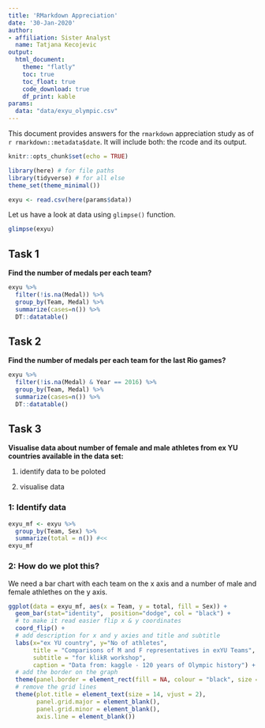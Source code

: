 ```yaml
---
title: 'RMarkdown Appreciation'
date: '30-Jan-2020'
author:
- affiliation: Sister Analyst
  name: Tatjana Kecojevic
output: 
  html_document:
    theme: "flatly"
    toc: true
    toc_float: true
    code_download: true
    df_print: kable
params:
  data: "data/exyu_olympic.csv"
---  
```


This document provides answers for the `rmarkdown` appreciation study as of `r rmarkdown::metadata$date`. It will include both: the rcode and its output.

```r
knitr::opts_chunk$set(echo = TRUE)
```

```r
library(here) # for file paths
library(tidyverse) # for all else
theme_set(theme_minimal())
```


```r
exyu <- read.csv(here(params$data))
```

Let us have a look at data using `glimpse()` function.
```r
glimpse(exyu)
```

## Task 1

**Find the number of medals per each team?** 

```r
exyu %>% 
  filter(!is.na(Medal)) %>% 
  group_by(Team, Medal) %>% 
  summarize(cases=n()) %>% 
  DT::datatable()
```

## Task 2

**Find the number of medals per each team for the last Rio games?**

```r
exyu %>% 
  filter(!is.na(Medal) & Year == 2016) %>% 
  group_by(Team, Medal) %>% 
  summarize(cases=n()) %>% 
  DT::datatable()
```

## Task 3

**Visualise data about number of female and male athletes from ex YU countries available in the data set:**

1) identify data to be poloted

2) visualise data

### 1: Identify data

```r
exyu_mf <- exyu %>% 
  group_by(Team, Sex) %>% 
  summarize(total = n()) #<< 
exyu_mf
```

### 2: How do we plot this? 

We need a bar chart with each team on the x axis and a number of male and female athlethes on the y axis.

```r
ggplot(data = exyu_mf, aes(x = Team, y = total, fill = Sex)) +
  geom_bar(stat="identity",  position="dodge", col = "black") +
  # to make it read easier flip x & y coordinates
  coord_flip() +
  # add description for x and y axies and title and subtitle  
  labs(x="ex YU country", y="No of athletes", 
       title = "Comparisons of M and F representatives in exYU Teams",
       subtitle = "for klikR workshop",
       caption = "Data from: kaggle - 120 years of Olympic history") +
  # add the border on the graph  
  theme(panel.border = element_rect(fill = NA, colour = "black", size = 1)) +
  # remove the grid lines
  theme(plot.title = element_text(size = 14, vjust = 2),
        panel.grid.major = element_blank(),
        panel.grid.minor = element_blank(), 
        axis.line = element_blank())
```